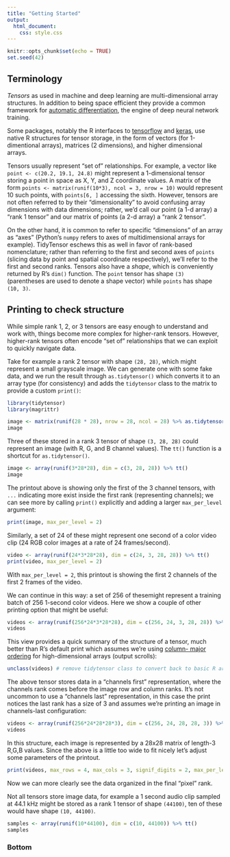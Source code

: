 ```yaml
---
title: "Getting Started"
output: 
  html_document:
    css: style.css
---
```



```r
knitr::opts_chunk$set(echo = TRUE)
set.seed(42)
```

## Terminology

*Tensors* as used in machine and deep learning are multi-dimensional array structures. In addition to being space efficient they provide a common framework for [automatic differentiation](https://en.wikipedia.org/wiki/Automatic_differentiation), the engine of deep neural network training. 

Some packages, notably the R interfaces to [tensorflow](https://tensorflow.rstudio.com/) and [keras](https://keras.rstudio.com/), use native R structures for tensor storage, in the form of vectors (for 1-dimentional arrays), matrices (2 dimensions), and higher dimensional arrays. 

Tensors usually represent "set of" relationships. For example, a vector like `point <- c(20.2, 19.1, 24.8)` might represent a 1-dimensional tensor storing a point in space as X, Y, and Z coordinate values. A matrix of the form `points <- matrix(runif(10*3), ncol = 3, nrow = 10)` would represent 10 such points, with `points[6, ]` accessing the sixth. However, tensors are not often referred to by their "dimensionality" to avoid confusing array dimensions with data dimensions; rather, we'd call our point (a 1-d array) a "rank 1 tensor" and our matrix of points (a 2-d array) a "rank 2 tensor". 

On the other hand, it is common to refer to specific "dimensions" of an array as "axes" (Python's `numpy` refers to axes of multidimensional arrays for example). TidyTensor eschews this as well in favor of rank-based nomenclature; rather than referring to the first and second axes of `points` (slicing data by point and spatial coordinate respectively), we'll refer to the first and second ranks. Tensors also have a *shape*, which is conveniently returned by R's `dim()` function. The `point` tensor has shape `(3)` (parentheses are used to denote a shape vector) while `points` has shape `(10, 3)`. 

## Printing to check structure

While simple rank 1, 2, or 3 tensors are easy enough to understand and work with, things become more complex for higher-rank tensors. However, higher-rank tensors often encode "set of" relationships that we can exploit to quickly navigate data. 

Take for example a rank 2 tensor with shape `(28, 28)`, which might represent a small grayscale image. We can generate one with some fake data, and we run the result through `as.tidytensor()` which converts it to an array type (for consistency) and adds the `tidytensor` class to the matrix to provide a custom `print()`:

```r
library(tidytensor)
library(magrittr)

image <- matrix(runif(28 * 28), nrow = 28, ncol = 28) %>% as.tidytensor()
image
```

Three of these stored in a rank 3 tensor of shape `(3, 28, 28)` could represent an image (with R, G, and B channel values). The `tt()` function is a shortcut for `as.tidytensor()`. 

```r
image <- array(runif(3*28*28), dim = c(3, 28, 28)) %>% tt()
image
```

The printout above is showing only the first of the 3 channel tensors, with `...` indicating more exist inside the first rank (representing channels); we can see more by calling `print()` explicitly and adding a larger `max_per_level` argument:

```r
print(image, max_per_level = 2)
```

Similarly, a set of 24 of these might represent one second of a color video clip (24 RGB color images at a rate of 24 frames/second).

```r
video <- array(runif(24*3*28*28), dim = c(24, 3, 28, 28)) %>% tt() 
print(video, max_per_level = 2)
```

With `max_per_level = 2`, this printout is showing the first 2 channels of the first 2 frames of the video. 

We can continue in this way: a set of 256 of thesemight represent a training batch of 256 1-second color videos. Here we show a couple of other printing option that might be useful:

```r
videos <- array(runif(256*24*3*28*28), dim = c(256, 24, 3, 28, 28)) %>% tt()
videos
```

This view provides a quick summary of the structure of a tensor, much better than R's default print which assumes we're using [column- major ordering](https://www.r-bloggers.com/2013/07/column-major-confusion/) for high-dimensional arrays (output scrolls):

```r
unclass(videos) # remove tidytensor class to convert back to basic R array
```

The above tensor stores data in a "channels first" representation, where the channels rank comes before the image row and column ranks. It's not uncommon to use a "channels last" representation, in this case the print notices the last rank has a size of 3 and assumes we're printing an image in channels-last configuration:

```r
videos <- array(runif(256*24*28*28*3), dim = c(256, 24, 28, 28, 3)) %>% tt()
videos
```

In this structure, each image is represented by a 28x28 matrix of length-3 R,G,B values. Since the above is a little too wide to fit nicely let's adjust some parameters of the printout.

```r
print(videos, max_rows = 4, max_cols = 3, signif_digits = 2, max_per_level = 2)
```

Now we can more clearly see the data organized in the final "pixel" rank.

Not all tensors store image data, for example a 1 second audio clip sampled at 44.1 kHz might be stored as a rank 1 tensor of shape `(44100)`, ten of these would have shape `(10, 44100)`.

```r
samples <- array(runif(10*44100), dim = c(10, 44100)) %>% tt()
samples
```

### Bottom

<!-- <div class="fold o"> -->
<!-- ```{r} -->
<!-- samples <- array(runif(10*44100), dim = c(10, 44100)) %>% tt() -->
<!-- samples -->
<!-- ``` -->
<!-- </div> -->
